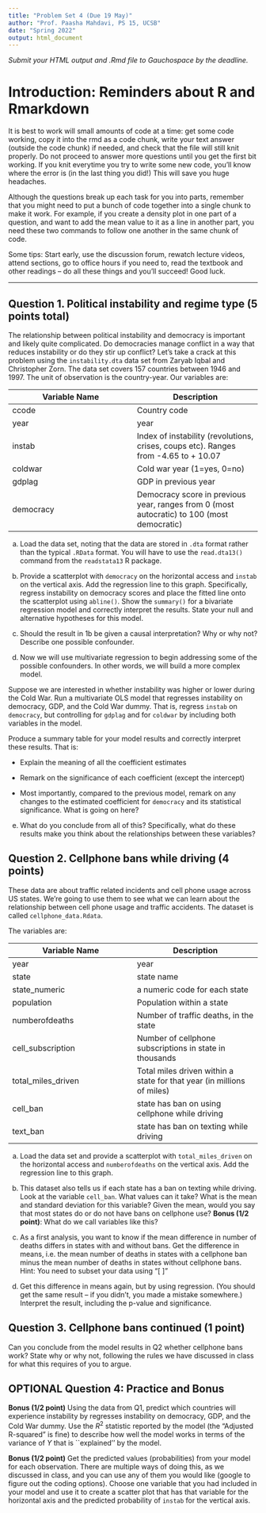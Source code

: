```yaml
---
title: "Problem Set 4 (Due 19 May)"
author: "Prof. Paasha Mahdavi, PS 15, UCSB"
date: "Spring 2022"
output: html_document
---
```


*Submit your HTML output and .Rmd file to Gauchospace by the deadline.*

# Introduction: Reminders about R and Rmarkdown

It is best to work will small amounts of code at a time: get some code working, copy it into the rmd as a code chunk, write your text answer (outside the code chunk) if needed, and check that the file will still knit properly. Do not proceed to answer more questions until you get the first bit working. If you knit everytime you try to write some new code, you'll know where the error is (in the last thing you did!) This will save you huge headaches. 

Although the questions break up each task for you into parts, remember that you might need to put a bunch of code together into a single chunk to make it work. For example, if you create a density plot in one part of a question, and want to add the mean value to it as a line in another part, you need these two commands to follow one another in the same chunk of code.

Some tips: Start early, use the discussion forum, rewatch lecture videos, attend sections, go to office hours if you need to, read the textbook and other readings -- do all these things and you'll succeed! Good luck.


***
## Question 1. Political instability and regime type (5 points total)

The relationship between political instability and democracy is important and likely quite complicated. Do democracies manage conflict in a way that reduces instability or do they stir up conflict? Let's take a crack at this problem using the `instability.dta` data set from Zaryab Iqbal and Christopher Zorn. The data set covers 157 countries between 1946 and 1997. The unit of observation is the country-year. Our variables are:

Variable Name  | Description 
------------- | ------------- 
ccode | Country code
year | year
instab | Index of instability (revolutions, crises, coups etc). Ranges from -4.65 to + 10.07
coldwar | Cold war year (1=yes, 0=no)
gdplag | GDP in previous year 
democracy | Democracy score in previous year, ranges from 0 (most autocratic) to 100 (most democratic)

(a) Load the data set, noting that the data are stored in `.dta` format rather than the typical `.RData` format. You will have to use the `read.dta13()` command from the `readstata13` R package.

(b) Provide a scatterplot with `democracy` on the horizontal access and `instab` on the vertical axis. Add the regression line to this graph. Specifically, regress instability on democracy scores and place the fitted line onto the scatterplot using `abline()`. Show the `summary()` for a bivariate regression model and correctly interpret the results. State your null and alternative hypotheses for this model.

(c) Should the result in 1b be given a causal interpretation? Why or why not? Describe one possible confounder. 

(d) Now we will use multivariate regression to begin addressing some of the possible confounders. In other words, we will build a more complex model.

Suppose we are interested in whether instability was higher or lower during the Cold War. Run a multivariate OLS model that regresses instability on democracy, GDP, and the Cold War dummy. That is, regress `instab` on `democracy`, but controlling for `gdplag` and for `coldwar` by including both variables in the model.

Produce a summary table for your model results and correctly interpret these results. That is:

- Explain the meaning of all the coefficient estimates

- Remark on the significance of each coefficient (except the intercept)

- Most importantly, compared to the previous model, remark on any changes to the estimated coefficient for `democracy` and its statistical significance. What is going on here?

(e) What do you conclude from all of this? Specifically, what do these results make you think about the relationships between these variables?


## Question 2. Cellphone bans while driving (4 points)

These data are about traffic related incidents and cell phone usage across US states. We're going to use them to see what we can learn about the relationship between cell phone usage and traffic accidents. The dataset is called `cellphone_data.Rdata`.

The variables are:

Variable Name  | Description 
------------- | ------------- 
year    | year        
state        | state name
state_numeric | a numeric code for each state
population        | Population within a state
numberofdeaths  |  Number of traffic deaths, in the state
cell_subscription | Number of cellphone subscriptions in state in thousands
total_miles_driven | Total miles driven within a state for that year (in millions of miles)
cell_ban  | state has ban on using cellphone while driving
text_ban  | state has ban on texting while driving

(a) Load the data set and provide a scatterplot with `total_miles_driven` on the horizontal access and `numberofdeaths` on the vertical axis. Add the regression line to this graph. 

(b)  This dataset also tells us if each state has a ban on texting while driving. Look at the variable `cell_ban`. What values can it take? What is the mean and standard deviation for this variable? Given the mean, would you say that most states do or do not have bans on cellphone use? **Bonus (1/2 point)**: What do we call variables like this?

(c)  As a first analysis, you want to know if the mean difference in number of deaths differs in states with and without bans. Get the difference in means, i.e. the mean number of deaths in states with a cellphone ban minus the mean number of deaths in states without cellphone bans. Hint: You need to subset your data using "[ ]"

(d) Get this difference in means again, but by using regression. (You should get the same result -- if you didn't, you made a mistake somewhere.) Interpret the result, including the p-value and significance. 


## Question 3. Cellphone bans continued (1 point)

Can you conclude from the model results in Q2 whether cellphone bans work? State why or why not, following the rules we have discussed in class for what this requires of you to argue. 


## OPTIONAL Question 4: Practice and Bonus

**Bonus (1/2 point)** Using the data from Q1, predict which countries will experience instability by regresses instability on democracy, GDP, and the Cold War dummy. Use the $R^2$ statistic reported by the model (the "Adjusted R-squared" is fine) to describe how well the model works in terms of the variance of $Y$ that is ``explained'' by the model. 

**Bonus (1/2 point)** Get the predicted values (probabilities) from your model for each observation.  There are multiple ways of doing this, as we discussed in class, and you can use any of them you would like (google to figure out the coding options). Choose one variable that you had included in your model and use it to create a scatter plot that has that variable for the horizontal axis and the predicted probability of `instab` for the vertical axis.

